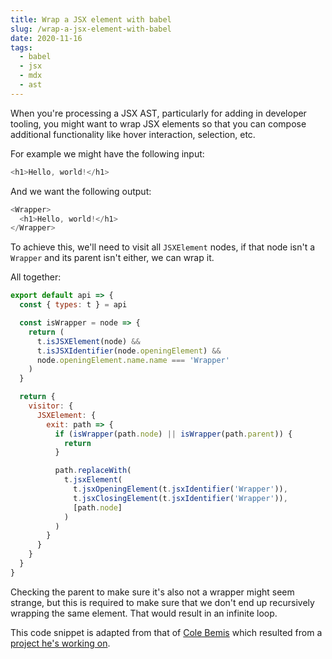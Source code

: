 ```yaml
---
title: Wrap a JSX element with babel
slug: /wrap-a-jsx-element-with-babel
date: 2020-11-16
tags:
  - babel
  - jsx
  - mdx
  - ast
---
```


When you're processing a JSX AST, particularly for adding
in developer tooling, you might want to wrap JSX elements
so that you can compose additional functionality like hover
interaction, selection, etc.

For example we might have the following input:

```js
<h1>Hello, world!</h1>
```

And we want the following output:

```js
<Wrapper>
  <h1>Hello, world!</h1>
</Wrapper>
```

To achieve this, we'll need to visit all `JSXElement` nodes,
if that node isn't a `Wrapper` and its parent isn't either,
we can wrap it.

All together:

```js
export default api => {
  const { types: t } = api

  const isWrapper = node => {
    return (
      t.isJSXElement(node) &&
      t.isJSXIdentifier(node.openingElement) &&
      node.openingElement.name.name === 'Wrapper'
    )
  }

  return {
    visitor: {
      JSXElement: {
        exit: path => {
          if (isWrapper(path.node) || isWrapper(path.parent)) {
            return
          }

          path.replaceWith(
            t.jsxElement(
              t.jsxOpeningElement(t.jsxIdentifier('Wrapper')),
              t.jsxClosingElement(t.jsxIdentifier('Wrapper')),
              [path.node]
            )
          )
        }
      }
    }
  }
}

```

Checking the parent to make sure it's also not a wrapper might
seem strange, but this is required to make sure that we don't
end up recursively wrapping the same element. That would result
in an infinite loop.

This code snippet is adapted from that of [Cole Bemis](https://twitter.com/colebemis)
which resulted from a [project he's working on](https://twitter.com/colebemis/status/1327275979950100480).
